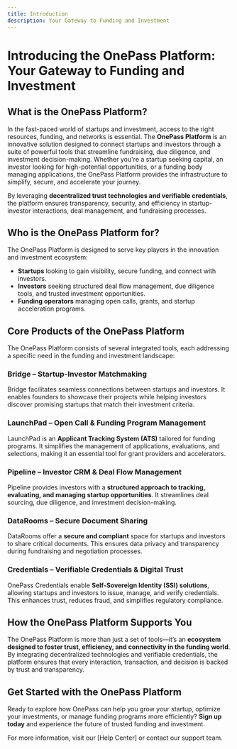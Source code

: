```yaml
---
title: Introduction
description: Your Gateway to Funding and Investment
---
```


# Introducing the OnePass Platform: Your Gateway to Funding and Investment

## What is the OnePass Platform?

In the fast-paced world of startups and investment, access to the right resources, funding, and networks is essential. The **OnePass Platform** is an innovative solution designed to connect startups and investors through a suite of powerful tools that streamline fundraising, due diligence, and investment decision-making. Whether you're a startup seeking capital, an investor looking for high-potential opportunities, or a funding body managing applications, the OnePass Platform provides the infrastructure to simplify, secure, and accelerate your journey.

By leveraging **decentralized trust technologies and verifiable credentials**, the platform ensures transparency, security, and efficiency in startup-investor interactions, deal management, and fundraising processes.

## Who is the OnePass Platform for?

The OnePass Platform is designed to serve key players in the innovation and investment ecosystem:

- **Startups** looking to gain visibility, secure funding, and connect with investors.
- **Investors** seeking structured deal flow management, due diligence tools, and trusted investment opportunities.
- **Funding operators** managing open calls, grants, and startup acceleration programs.

## Core Products of the OnePass Platform

The OnePass Platform consists of several integrated tools, each addressing a specific need in the funding and investment landscape:

### **Bridge** – Startup-Investor Matchmaking

Bridge facilitates seamless connections between startups and investors. It enables founders to showcase their projects while helping investors discover promising startups that match their investment criteria.

### **LaunchPad** – Open Call & Funding Program Management

LaunchPad is an **Applicant Tracking System (ATS)** tailored for funding programs. It simplifies the management of applications, evaluations, and selections, making it an essential tool for grant providers and accelerators.

### **Pipeline** – Investor CRM & Deal Flow Management

Pipeline provides investors with a **structured approach to tracking, evaluating, and managing startup opportunities**. It streamlines deal sourcing, due diligence, and investment decision-making.

### **DataRooms** – Secure Document Sharing

DataRooms offer a **secure and compliant** space for startups and investors to share critical documents. This ensures data privacy and transparency during fundraising and negotiation processes.

### **Credentials** – Verifiable Credentials & Digital Trust

OnePass Credentials enable **Self-Sovereign Identity (SSI) solutions**, allowing startups and investors to issue, manage, and verify credentials. This enhances trust, reduces fraud, and simplifies regulatory compliance.

## How the OnePass Platform Supports You

The OnePass Platform is more than just a set of tools—it’s an **ecosystem designed to foster trust, efficiency, and connectivity in the funding world**. By integrating decentralized technologies and verifiable credentials, the platform ensures that every interaction, transaction, and decision is backed by trust and transparency.

## Get Started with the OnePass Platform

Ready to explore how OnePass can help you grow your startup, optimize your investments, or manage funding programs more efficiently? **Sign up today** and experience the future of trusted funding and investment.

For more information, visit our [Help Center] or contact our support team.

